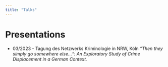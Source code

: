 ```yaml
---
title: "Talks"
---
```



# Presentations

* 03/2023 - Tagung des Netzwerks Kriminologie in NRW, Köln
  *"Then they simply go somewhere else...“: An Exploratory Study of Crime Displacement in a German Context.*